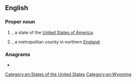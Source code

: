 {{also|wy|ŵy|-wy|wy-|.wy}}
==English==

===Proper noun===
{{en-proper noun}}

# {{abbreviation of|Wyoming|dot=|lang=en}}, a state of the [[United States of America]].
# {{initialism of|West Yorkshire|dot=|lang=en}}, a metropolitan county in northern [[England]].

===Anagrams===
* {{anagrams|en|YW|yw}}

[[Category:en:States of the United States]]
[[Category:en:Wyoming]]